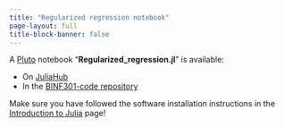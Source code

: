 ```yaml
---
title: "Regularized regression notebook"
page-layout: full
title-block-banner: false
---
```

A [Pluto](https://plutojl.org/) notebook "**Regularized_regression.jl**" is available:


- On [JuliaHub](https://juliahub.com/ui/Notebooks/tmichoel-1/BINF301/Regularized_regression.jl)
- In the [BINF301-code repository](https://github.com/tmichoel/BINF301-ML-for-sysbio-code/)

Make sure you have followed the software installation instructions in the [Introduction to Julia](../julia-intro.qmd) page!